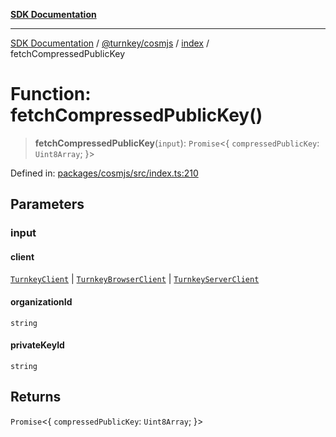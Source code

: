 [**SDK Documentation**](../../../../README.mdx)

***

[SDK Documentation](../../../../packages.mdx) / [@turnkey/cosmjs](../../README.mdx) / [index](../README.mdx) / fetchCompressedPublicKey

# Function: fetchCompressedPublicKey()

> **fetchCompressedPublicKey**(`input`): `Promise`\<\{ `compressedPublicKey`: `Uint8Array`; \}\>

Defined in: [packages/cosmjs/src/index.ts:210](https://github.com/tkhq/sdk/blob/3a88af7d1d927c6022706911d6af0f92f1440e00/packages/cosmjs/src/index.ts#L210)

## Parameters

### input

#### client

[`TurnkeyClient`](../../../http/index/classes/TurnkeyClient.mdx) \| [`TurnkeyBrowserClient`](../../../sdk-browser/index/classes/TurnkeyBrowserClient.mdx) \| [`TurnkeyServerClient`](../../../sdk-server/index/classes/TurnkeyServerClient.mdx)

#### organizationId

`string`

#### privateKeyId

`string`

## Returns

`Promise`\<\{ `compressedPublicKey`: `Uint8Array`; \}\>
